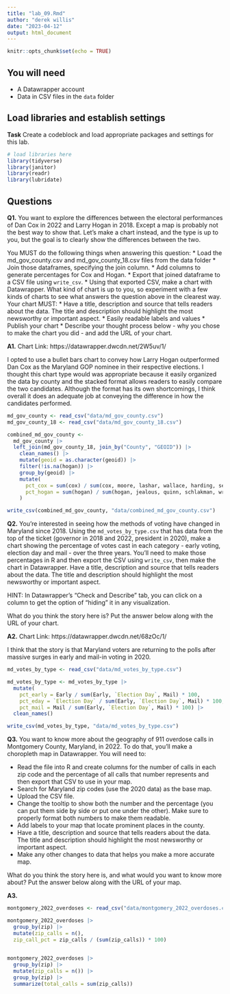 ```yaml
---
title: "lab_09.Rmd"
author: "derek willis"
date: "2023-04-12"
output: html_document
---
```


```r
knitr::opts_chunk$set(echo = TRUE)
```

## You will need

* A Datawrapper account
* Data in CSV files in the `data` folder

## Load libraries and establish settings

**Task** Create a codeblock and load appropriate packages and settings for this lab.

```r
# load libraries here
library(tidyverse)
library(janitor)
library(readr)
library(lubridate)
```

## Questions

**Q1.** You want to explore the differences between the electoral performances of Dan Cox in 2022 and Larry Hogan in 2018. Except a map is probably not the best way to show that. Let's make a chart instead, and the type is up to you, but the goal is to clearly show the differences between the two.

You MUST do the following things when answering this question:
* Load the md_gov_county.csv and md_gov_county_18.csv files from the data folder
* Join those dataframes, specifying the join column. 
* Add columns to generate percentages for Cox and Hogan.
* Export that joined dataframe to a CSV file using `write_csv`.
* Using that exported CSV, make a chart with Datawrapper. What kind of chart is up to you, so experiment with a few kinds of charts to see what answers the question above in the clearest way. Your chart MUST:
  * Have a title, description and source that tells readers about the data. The title and description should highlight the most newsworthy or important aspect.
  * Easily readable labels and values
* Publish your chart
* Describe your thought process below - why you chose to make the chart you did - and add the URL of your chart.

**A1.** 
Chart Link: https://datawrapper.dwcdn.net/2W5uv/1/

I opted to use a bullet bars chart to convey how Larry Hogan outperformed Dan Cox as the Maryland GOP nominee in their respective elections. I thought this chart type would was appropriate because it easily organized the data by county and the stacked format allows readers to easily compare the two candidates. Although the format has its own shortcomings, I think overall it does an adequate job at conveying the difference in how the candidates performed.

```r

md_gov_county <- read_csv("data/md_gov_county.csv")
md_gov_county_18 <- read_csv("data/md_gov_county_18.csv")

combined_md_gov_county <- 
  md_gov_county |>
  left_join(md_gov_county_18, join_by("County", "GEOID")) |>
    clean_names() |>
    mutate(geoid = as.character(geoid)) |>
    filter(!is.na(hogan)) |>
    group_by(geoid) |>
    mutate(
      pct_cox = sum(cox) / sum(cox, moore, lashar, wallace, harding, sefcik, write_ins_x) * 100,
      pct_hogan = sum(hogan) / sum(hogan, jealous, quinn, schlakman, write_ins_y) * 100
    )

write_csv(combined_md_gov_county, "data/combined_md_gov_county.csv")

```

**Q2.** You're interested in seeing how the methods of voting have changed in Maryland since 2018. Using the `md_votes_by_type.csv` that has data from the top of the ticket (governor in 2018 and 2022, president in 2020), make a chart showing the percentage of votes cast in each category - early voting, election day and mail - over the three years. You'll need to make those percentages in R and then export the CSV using `write_csv`, then make the chart in Datawrapper. Have a title, description and source that tells readers about the data. The title and description should highlight the most newsworthy or important aspect.

HINT: In Datawrapper's "Check and Describe" tab, you can click on a column to get the option of "hiding" it in any visualization.

What do you think the story here is? Put the answer below along with the URL of your chart.

**A2.** 
Chart Link: https://datawrapper.dwcdn.net/68zOc/1/

I think that the story is that Maryland voters are returning to the polls after massive surges in early and mail-in voting in 2020.


```r

md_votes_by_type <- read_csv("data/md_votes_by_type.csv")

md_votes_by_type <- md_votes_by_type |>
  mutate(
    pct_early = Early / sum(Early, `Election Day`, Mail) * 100,
    pct_eday = `Election Day` / sum(Early, `Election Day`, Mail) * 100,
    pct_mail = Mail / sum(Early, `Election Day`, Mail) * 100) |>
  clean_names()

write_csv(md_votes_by_type, "data/md_votes_by_type.csv")

```


**Q3.** You want to know more about the geography of 911 overdose calls in Montgomery County, Maryland, in 2022. To do that, you'll make a choropleth map in Datawrapper. You will need to:

* Read the file into R and create columns for the number of calls in each zip code and the percentage of all calls that number represents and then export that CSV to use in your map.
* Search for Maryland zip codes (use the 2020 data) as the base map.
* Upload the CSV file.
* Change the tooltip to show both the number and the percentage (you can put them side by side or put one under the other). Make sure to properly format both numbers to make them readable.
* Add labels to your map that locate prominent places in the county.
* Have a title, description and source that tells readers about the data. The title and description should highlight the most newsworthy or important aspect.
* Make any other changes to data that helps you make a more accurate map.

What do you think the story here is, and what would you want to know more about? Put the answer below along with the URL of your map.

**A3.** 

```r

montgomery_2022_overdoses <- read_csv("data/montgomery_2022_overdoses.csv") 

montgomery_2022_overdoses |>
  group_by(zip) |>
  mutate(zip_calls = n(),
  zip_call_pct = zip_calls / (sum(zip_calls)) * 100)
 

```

```r

montgomery_2022_overdoses |>
  group_by(zip) |>
  mutate(zip_calls = n()) |>
  group_by(zip) |>
  summarize(total_calls = sum(zip_calls))



```